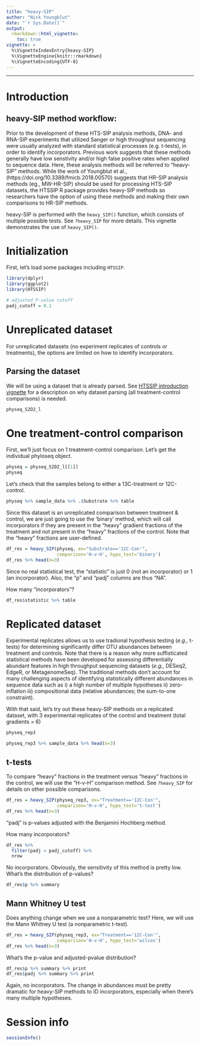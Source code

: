 ```yaml
---
title: "heavy-SIP"
author: "Nick Youngblut"
date: "`r Sys.Date()`"
output: 
  rmarkdown::html_vignette:
    toc: true
vignette: >
  %\VignetteIndexEntry{heavy-SIP}
  %\VignetteEngine{knitr::rmarkdown}
  %\VignetteEncoding{UTF-8}
---
```


***

# Introduction

## heavy-SIP method workflow:

Prior to the development of these HTS-SIP analysis methods, DNA- and RNA-SIP experiments that utilized Sanger or high throughput sequencing were usually analyzed with standard statistical processes (e.g. t-tests), in order to identify incorporators. Previous work suggests that these methods generally have low senstivity and/or high false positive rates when applied to sequence data. Here, these analysis methods will be referred to "heavy-SIP" methods. While the work of Youngblut et al., (https://doi.org/10.3389/fmicb.2018.00570) suggests that HR-SIP analysis methods (eg., MW-HR-SIP) should be used for processing HTS-SIP datasets, the HTSSIP R package provides heavy-SIP methods so researchers have the option of using these methods and making their own comparisons to HR-SIP methods. 

heavy-SIP is performed with the `heavy_SIP()` function, which consists of multiple possible tests. See `?heavy_SIP` for more details. This vignette demonstrates the use of `heavy_SIP()`.

# Initialization 

First, let's load some packages including `HTSSIP`. 

```r
library(dplyr)
library(ggplot2)
library(HTSSIP)
```

```r
# adjusted P-value cutoff 
padj_cutoff = 0.1
```

# Unreplicated dataset

For unreplicated datasets (no experiment replicates of controls or treatments), the options are limited on how to identify incorporators.

## Parsing the dataset

We will be using a dataset that is already parsed. See [HTSSIP introduction vignette](HTSSIP_intro.html) for a description on why dataset parsing (all treatment-control comparisons) is needed.

```r
physeq_S2D2_l
```


# One treatment-control comparison

First, we'll just focus on 1 treatment-control comparison. Let's get the individual phyloseq object. 

```r
physeq = physeq_S2D2_l[[1]]
physeq
```

Let's check that the samples belong to either a 13C-treatment or 12C-control. 

```r
physeq %>% sample_data %>% .$Substrate %>% table
```

Since this dataset is an unreplicated comparison between treatment & control, we are just going to use the 'binary' method, which will call incorporators if they are present in the "heavy" gradient fractions of the treatment and not present in the "heavy" fractions of the control. Note that the "heavy" fractions are user-defined. 


```r
df_res = heavy_SIP(physeq, ex="Substrate=='12C-Con'", 
                   comparison='H-v-H', hypo_test='binary')
df_res %>% head(n=3)
```

Since no real statistical test, the "statistic" is just 0 (not an incorporator) or 1 (an incorporator). Also, the "p" and "padj" columns are thus "NA".

How many "incorporators"?

```r
df_res$statistic %>% table
```


# Replicated dataset

Experimental replicates allows us to use tradional hypothesis testing (*e.g.,* t-tests) for determining significantly differ OTU abundances between treatment and controls. Note that there is a reason why more suffisticated statistical methods have been developed for assessing differentially abundant features in high throughput sequencing datasets (*e.g.,* DESeq2, EdgeR, or MetagenomeSeq). The traditional methods don't account for many challenging aspects of identifying statistically different abundances in sequence data such as i) a high number of multiple hypotheses ii) zero-inflation iii) compositional data (relative abundances; the sum-to-one constraint). 

With that said, let's try out these heavy-SIP methods on a replicated dataset, with 3 experimental replicates of the control and treatment (total gradients = 6)

```r
physeq_rep3
```

```r
physeq_rep3 %>% sample_data %>% head(n=3)
```

## t-tests

To compare "heavy" fractions in the treatment versus "heavy" fractions in the control, we will use the "H-v-H" comparison method. See `?heavy_SIP` for details on other possible comparisons. 

```r
df_res = heavy_SIP(physeq_rep3, ex="Treatment=='12C-Con'", 
                   comparison='H-v-H', hypo_test='t-test')
df_res %>% head(n=3)
```

"padj" is p-values adjusted with the Benjamini Hochberg method. 

How many incorporators?

```r
df_res %>%
  filter(padj < padj_cutoff) %>%
  nrow
```

No incorporators. Obviously, the sensitivity of this method is pretty low. What's the distribution of p-values?

```r
df_res$p %>% summary
```

## Mann Whitney U test

Does anything change when we use a nonparametric test? Here, we will use the Mann Whitney U test (a nonparametric t-test).

```r
df_res = heavy_SIP(physeq_rep3, ex="Treatment=='12C-Con'", 
                   comparison='H-v-H', hypo_test='wilcox')
df_res %>% head(n=3)
```

What's the p-value and adjusted-pvalue distribution?

```r
df_res$p %>% summary %>% print
df_res$padj %>% summary %>% print
```

Again, no incorporators. The change in abundances must be pretty dramatic for heavy-SIP methods to ID incorporators, especially when there's many multiple hypotheses. 


# Session info

```r
sessionInfo()
```

